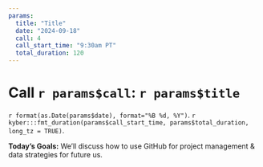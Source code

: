 ```yaml
---
params:
  title: "Title"
  date: "2024-09-18"
  call: 4
  call_start_time: "9:30am PT"
  total_duration: 120
---
```


# Call `r params$call`: `r params$title`

`r format(as.Date(params$date), format="%B %d, %Y")`. `r kyber:::fmt_duration(params$call_start_time, params$total_duration, long_tz = TRUE)`.

**Today's Goals:** We’ll discuss how to use GitHub for project management & data strategies for future us.

